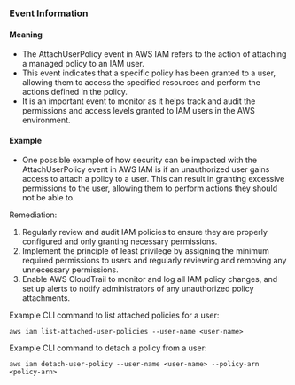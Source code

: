 
### Event Information

#### Meaning

- The AttachUserPolicy event in AWS IAM refers to the action of attaching a managed policy to an IAM user.
- This event indicates that a specific policy has been granted to a user, allowing them to access the specified resources and perform the actions defined in the policy.
- It is an important event to monitor as it helps track and audit the permissions and access levels granted to IAM users in the AWS environment.

#### Example

- One possible example of how security can be impacted with the AttachUserPolicy event in AWS IAM is if an unauthorized user gains access to attach a policy to a user. This can result in granting excessive permissions to the user, allowing them to perform actions they should not be able to.

Remediation:
1. Regularly review and audit IAM policies to ensure they are properly configured and only granting necessary permissions.
2. Implement the principle of least privilege by assigning the minimum required permissions to users and regularly reviewing and removing any unnecessary permissions.
3. Enable AWS CloudTrail to monitor and log all IAM policy changes, and set up alerts to notify administrators of any unauthorized policy attachments. 

Example CLI command to list attached policies for a user:
```
aws iam list-attached-user-policies --user-name <user-name>
```

Example CLI command to detach a policy from a user:
```
aws iam detach-user-policy --user-name <user-name> --policy-arn <policy-arn>
```

